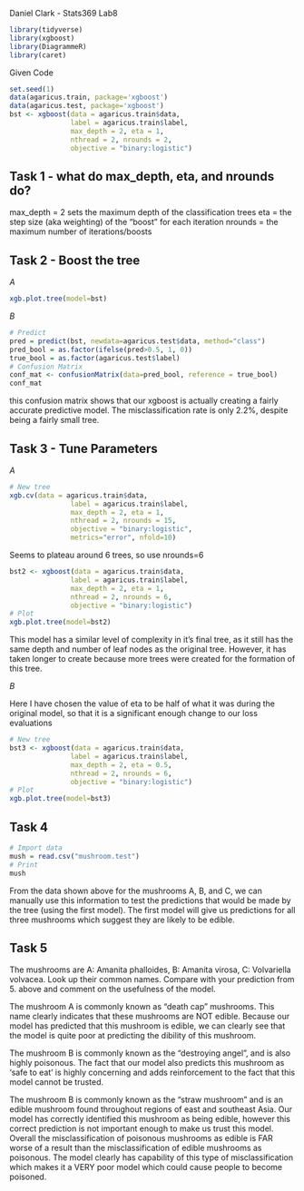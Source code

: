 
Daniel Clark - Stats369 Lab8

```r
library(tidyverse)
library(xgboost)
library(DiagrammeR)
library(caret)
```


Given Code
```r
set.seed(1)
data(agaricus.train, package='xgboost')
data(agaricus.test, package='xgboost')
bst <- xgboost(data = agaricus.train$data, 
               label = agaricus.train$label,
               max_depth = 2, eta = 1, 
               nthread = 2, nrounds = 2,
               objective = "binary:logistic")
```

## Task 1 - what do max_depth, eta, and nrounds do?

max_depth = 2 sets the maximum depth of the classification trees
eta = the step size (aka weighting) of the "boost" for each iteration
nrounds = the maximum number of iterations/boosts


## Task 2 - Boost the tree

*A*

```r
xgb.plot.tree(model=bst)
```

*B*

```r
# Predict
pred = predict(bst, newdata=agaricus.test$data, method="class")
pred_bool = as.factor(ifelse(pred>0.5, 1, 0))
true_bool = as.factor(agaricus.test$label)
# Confusion Matrix
conf_mat <- confusionMatrix(data=pred_bool, reference = true_bool)
conf_mat
```

this confusion matrix shows that our xgboost is actually creating a fairly accurate predictive model. The misclassification rate is only 2.2%, despite being a fairly small tree. 


## Task 3 - Tune Parameters

*A*

```r
# New tree
xgb.cv(data = agaricus.train$data, 
               label = agaricus.train$label,
               max_depth = 2, eta = 1, 
               nthread = 2, nrounds = 15,
               objective = "binary:logistic",
               metrics="error", nfold=10)

```

Seems to plateau around 6 trees, so use nrounds=6



```r
bst2 <- xgboost(data = agaricus.train$data, 
               label = agaricus.train$label,
               max_depth = 2, eta = 1, 
               nthread = 2, nrounds = 6,
               objective = "binary:logistic")
# Plot
xgb.plot.tree(model=bst2)
```

This model has a similar level of complexity in it's final tree, as it still has the same depth and number of leaf nodes as the original tree. However, it has taken longer to create because more trees were created for the formation of this tree.


*B*

Here I have chosen the value of eta to be half of what it was during the original model, so that it is a significant enough change to our loss evaluations

```r
# New tree
bst3 <- xgboost(data = agaricus.train$data, 
               label = agaricus.train$label,
               max_depth = 2, eta = 0.5, 
               nthread = 2, nrounds = 6,
               objective = "binary:logistic")
# Plot
xgb.plot.tree(model=bst3)

```


## Task 4

```r
# Import data
mush = read.csv("mushroom.test")
# Print
mush

```

From the data shown above for the mushrooms A, B, and C, we can manually use this information to test the predictions that would be made by the tree (using the first model). The first model will give us predictions for all three mushrooms which suggest they are likely to be edible.




## Task 5

The mushrooms are A: Amanita phalloides, B: Amanita virosa, C: Volvariella volvacea. Look up their common names. Compare with your prediction from 5. above and comment on the usefulness of the model.

The mushroom A is commonly known as "death cap" mushrooms. This name clearly indicates that these mushrooms are NOT edible. Because our model has predicted that this mushroom is edible, we can clearly see that the model is quite poor at predicting the dibility of this mushroom. 

The mushroom B is commonly known as  the "destroying angel", and is also highly poisonous. The fact that our model also predicts this mushroom as 'safe to eat' is highly concerning and adds reinforcement to the fact that this model cannot be trusted.

The mushroom B is commonly known as  the "straw mushroom" and is an edible mushroom found throughout regions of east and southeast Asia. Our model has correctly identified this mushroom as being edible, however this correct prediction is not important enough to make us trust this model. Overall the misclassification of poisonous mushrooms as edible is FAR worse of a result than the misclassification of edible mushrooms as poisonous. The model clearly has capability of this type of misclassification which makes it a VERY poor model which could cause people to become poisoned.






